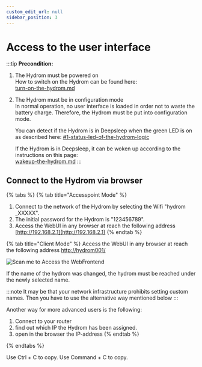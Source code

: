 ```yaml
---
custom_edit_url: null
sidebar_position: 3
---
```


# Access to the user interface



:::tip
**Precondition:**

1. The Hydrom must be powered on  
   How to switch on the Hydrom can be found here:  
   [turn-on-the-hydrom.md](../../ "mention")
2.  The Hydrom must be in configuration mode  
    In normal operation, no user interface is loaded in order not to waste the battery charge. Therefore, the Hydrom must be put into configuration mode.&#x20;

    You can detect if the Hydrom is in Deepsleep when the green LED is on as described here: [#1-status-led-of-the-hydrom-logic](indicator-leds.md#1-status-led-of-the-hydrom-logic "mention")

    If the Hydrom is in Deepsleep, it can be woken up according to the instructions on this page:  
    [wakeup-the-hydrom.md](././wakeup-the-hydrom.md "mention")
:::

## Connect to the Hydrom via browser



{% tabs %}
{% tab title="Accesspoint Mode" %}
1. Connect to the network of the Hydrom by selecting the Wifi "hydrom  _XXXXX".&#x20;
2. The initial password for the Hydrom is "123456789".&#x20;
3. Access the WebUI in any browser at reach the following address [http://192.168.2.1](http://192.168.2.1)
{% endtab %}

{% tab title="Client Mode" %}
Access the WebUI in any browser at reach the following address [http://hydrom001/](http://hydrom001)

![Scan me to Access the WebFrontend](../../Pics/English_Pic39.png)

If the name of the hydrom was changed, the hydrom must be reached under the newly selected name.

:::note
It may be that your network infrastructure prohibits setting custom names. Then you have to use the alternative way mentioned below
:::

Another way for more advanced users is the following:

1. Connect to your router&#x20;
2. find out which IP the Hydrom has been assigned.&#x20;
3. open in the browser the IP-address
{% endtab %}


{% endtabs %}

<Tabs groupId="operating-systems">
  <TabItem value="win" label="Windows">Use Ctrl + C to copy.</TabItem>
  <TabItem value="mac" label="macOS">Use Command + C to copy.</TabItem>
</Tabs>





